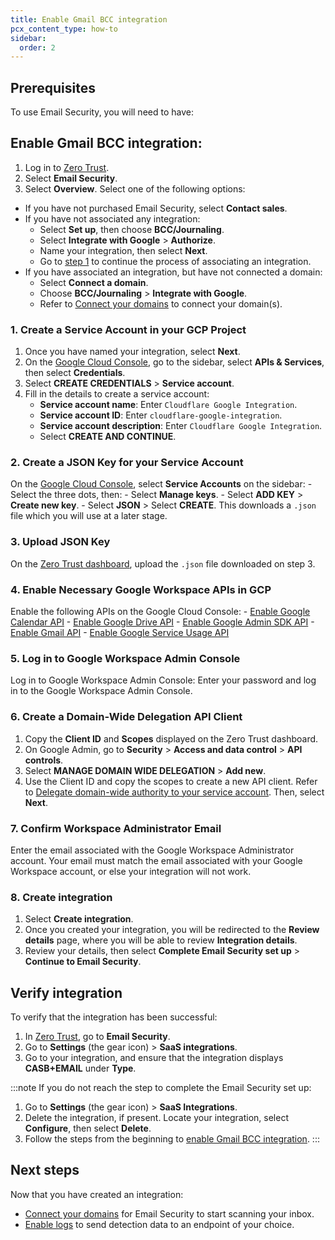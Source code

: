 ```yaml
---
title: Enable Gmail BCC integration
pcx_content_type: how-to
sidebar:
  order: 2
---
```



## Prerequisites

To use Email Security, you will need to have:

<Render file="email-security/onboarding-prerequisites" />

## Enable Gmail BCC integration:

1. Log in to [Zero Trust](https://one.dash.cloudflare.com/).
2. Select **Email Security**.
3. Select **Overview**. Select one of the following options:
- If you have not purchased Email Security, select **Contact sales**. 
- If you have not associated any integration:
  - Select **Set up**, then choose **BCC/Journaling**.
  - Select **Integrate with Google** > **Authorize**. 
  - Name your integration, then select **Next**.
  - Go to [step 1](/cloudflare-one/email-security/setup/post-delivery-deployment/bcc-journaling/bcc-setup/gmail-bcc-setup/enable-gmail-integration/#1-create-a-service-account-in-your-gcp-project) to continue the process of associating an integration.
- If you have associated an integration, but have not connected a domain:
    - Select **Connect a domain**.
    - Choose **BCC/Journaling** > **Integrate with Google**. 
    - Refer to [Connect your domains](/cloudflare-one/email-security/setup/post-delivery-deployment/bcc-journaling/bcc-setup/gmail-bcc-setup/connect-domains/) to connect your domain(s).


### 1. Create a Service Account in your GCP Project

1. Once you have named your integration, select **Next**.
2. On the [Google Cloud Console](https://console.cloud.google.com/welcome/new), go to the sidebar, select **APIs & Services**, then select **Credentials**.
3. Select **CREATE CREDENTIALS** > **Service account**.
4. Fill in the details to create a service account:
    - **Service account name**: Enter `Cloudflare Google Integration`.
    - **Service account ID**: Enter `cloudflare-google-integration`.
    - **Service account description**: Enter `Cloudflare Google Integration`.
    - Select **CREATE AND CONTINUE**.

### 2. Create a JSON Key for your Service Account

On the [Google Cloud Console](https://console.cloud.google.com/welcome/new), select **Service Accounts** on the sidebar:
    - Select the three dots, then:
        - Select **Manage keys**.
        - Select **ADD KEY** > **Create new key**.
        - Select **JSON** > Select **CREATE**. This downloads a `.json` file which you will use at a later stage.

### 3. Upload JSON Key

On the [Zero Trust dashboard](https://one.dash.cloudflare.com/), upload the `.json` file downloaded on step 3.

### 4. Enable Necessary Google Workspace APIs in GCP

Enable the following APIs on the Google Cloud Console:
    - [Enable Google Calendar API](https://console.cloud.google.com/apis/library/calendar-json.googleapis.com?project=winter-surf-439414-h1)
    - [Enable Google Drive API](https://console.cloud.google.com/apis/library/drive.googleapis.com?project=winter-surf-439414-h1)
    - [Enable Google Admin SDK API](https://console.cloud.google.com/apis/library/admin.googleapis.com?project=winter-surf-439414-h1)
    - [Enable Gmail API](https://console.cloud.google.com/apis/library/gmail.googleapis.com?project=winter-surf-439414-h1)
    - [Enable Google Service Usage API](https://console.cloud.google.com/apis/library/serviceusage.googleapis.com?project=winter-surf-439414-h1)

### 5. Log in to Google Workspace Admin Console

Log in to Google Workspace Admin Console: Enter your password and log in to the Google Workspace Admin Console.

### 6. Create a Domain-Wide Delegation API Client

1. Copy the **Client ID** and **Scopes** displayed on the Zero Trust dashboard.
2. On Google Admin, go to **Security** > **Access and data control** > **API controls**.
3. Select **MANAGE DOMAIN WIDE DELEGATION** > **Add new**.
4. Use the Client ID and copy the scopes to create a new API client. Refer to [Delegate domain-wide authority to your service account](https://cloud.google.com/chronicle/docs/soar/marketplace-integrations/google-alert-center?_gl=1*skktsb*_ga*MTMxODg5NDExMy4xNzI5NjA1MzYy*_ga_WH2QY8WWF5*MTcyOTc3MDg2Ny40LjEuMTcyOTc3MDg5OC4yOS4wLjA.#delegate_domain-wide_authority_to_your_service_account). Then, select **Next**.

### 7. Confirm Workspace Administrator Email

Enter the email associated with the Google Workspace Administrator account. Your email must match the email associated with your Google Workspace account, or else your integration will not work.

### 8. Create integration

1. Select **Create integration**.
2. Once you created your integration, you will be redirected to the **Review details** page, where you will be able to review **Integration details**.
3. Review your details, then select **Complete Email Security set up** > **Continue to Email Security**.

## Verify integration

To verify that the integration has been successful:

1. In [Zero Trust](https://one.dash.cloudflare.com/), go to **Email Security**.
2. Go to **Settings** (the gear icon) > **SaaS integrations**.
3. Go to your integration, and ensure that the integration displays **CASB+EMAIL** under **Type**.

:::note
If you do not reach the step to complete the Email Security set up:

1. Go to **Settings** (the gear icon) > **SaaS Integrations**.
2. Delete the integration, if present. Locate your integration, select **Configure**, then select **Delete**.
3. Follow the steps from the beginning to [enable Gmail BCC integration](/cloudflare-one/email-security/setup/post-delivery-deployment/bcc-journaling/bcc-setup/gmail-bcc-setup/enable-gmail-integration/#enable-gmail-bcc-integration).
:::

## Next steps

Now that you have created an integration:

- [Connect your domains](/cloudflare-one/email-security/setup/post-delivery-deployment/bcc-journaling/bcc-setup/gmail-bcc-setup/connect-domains/) for Email Security to start scanning your inbox.
- [Enable logs](/cloudflare-one/insights/logs/enable-logs/) to send detection data to an endpoint of your choice.